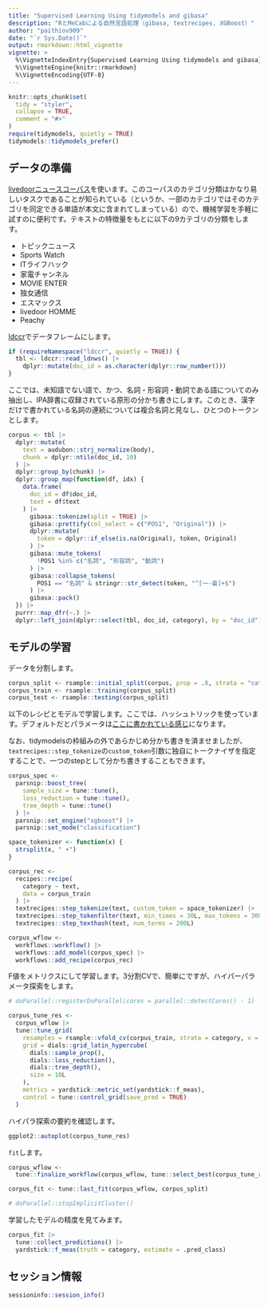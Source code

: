 ```yaml
---
title: "Supervised Learning Using tidymodels and gibasa"
description: "RとMeCabによる自然言語処理（gibasa, textrecipes, XGBoost）"
author: "paithiov909"
date: "`r Sys.Date()`"
output: rmarkdown::html_vignette
vignette: >
  %\VignetteIndexEntry{Supervised Learning Using tidymodels and gibasa}
  %\VignetteEngine{knitr::rmarkdown}
  %\VignetteEncoding{UTF-8}
---
```


```r
knitr::opts_chunk$set(
  tidy = "styler",
  collapse = TRUE,
  comment = "#>"
)
require(tidymodels, quietly = TRUE)
tidymodels::tidymodels_prefer()
```

## データの準備

[livedoorニュースコーパス](https://www.rondhuit.com/download.html#ldcc)を使います。このコーパスのカテゴリ分類はかなり易しいタスクであることが知られている（というか、一部のカテゴリではそのカテゴリを同定できる単語が本文に含まれてしまっている）ので、機械学習を手軽に試すのに便利です。テキストの特徴量をもとに以下の9カテゴリの分類をします。

- トピックニュース
- Sports Watch
- ITライフハック
- 家電チャンネル
- MOVIE ENTER
- 独女通信
- エスマックス
- livedoor HOMME
- Peachy

[ldccr](https://github.com/paithiov909/ldccr)でデータフレームにします。

```r
if (requireNamespace("ldccr", quietly = TRUE)) {
  tbl <- ldccr::read_ldnws() |>
    dplyr::mutate(doc_id = as.character(dplyr::row_number()))
}
```

ここでは、未知語でない語で、かつ、名詞・形容詞・動詞である語についてのみ抽出し、IPA辞書に収録されている原形の分かち書きにします。このとき、漢字だけで書かれている名詞の連続については複合名詞と見なし、ひとつのトークンとします。

```r
corpus <- tbl |>
  dplyr::mutate(
    text = audubon::strj_normalize(body),
    chunk = dplyr::ntile(doc_id, 10)
  ) |>
  dplyr::group_by(chunk) |>
  dplyr::group_map(function(df, idx) {
    data.frame(
      doc_id = df$doc_id,
      text = df$text
    ) |>
      gibasa::tokenize(split = TRUE) |>
      gibasa::prettify(col_select = c("POS1", "Original")) |>
      dplyr::mutate(
        token = dplyr::if_else(is.na(Original), token, Original)
      ) |>
      gibasa::mute_tokens(
        !POS1 %in% c("名詞", "形容詞", "動詞")
      ) |>
      gibasa::collapse_tokens(
        POS1 == "名詞" & stringr::str_detect(token, "^[一-龠]+$")
      ) |>
      gibasa::pack()
  }) |>
  purrr::map_dfr(~.) |>
  dplyr::left_join(dplyr::select(tbl, doc_id, category), by = "doc_id")
```

## モデルの学習

データを分割します。

```r
corpus_split <- rsample::initial_split(corpus, prop = .8, strata = "category")
corpus_train <- rsample::training(corpus_split)
corpus_test <- rsample::testing(corpus_split)
```

以下のレシピとモデルで学習します。ここでは、ハッシュトリックを使っています。デフォルトだとパラメータは[ここに書かれている感じ](https://parsnip.tidymodels.org/reference/boost_tree.html)になります。

なお、tidymodelsの枠組みの外であらかじめ分かち書きを済ませましたが、`textrecipes::step_tokenize`の`custom_token`引数に独自にトークナイザを指定することで、一つのstepとして分かち書きすることもできます。

```r
corpus_spec <-
  parsnip::boost_tree(
    sample_size = tune::tune(),
    loss_reduction = tune::tune(),
    tree_depth = tune::tune()
  ) |>
  parsnip::set_engine("xgboost") |>
  parsnip::set_mode("classification")

space_tokenizer <- function(x) {
  strsplit(x, " +")
}

corpus_rec <-
  recipes::recipe(
    category ~ text,
    data = corpus_train
  ) |>
  textrecipes::step_tokenize(text, custom_token = space_tokenizer) |>
  textrecipes::step_tokenfilter(text, min_times = 30L, max_tokens = 300L) |>
  textrecipes::step_texthash(text, num_terms = 200L)
```

```r
corpus_wflow <-
  workflows::workflow() |>
  workflows::add_model(corpus_spec) |>
  workflows::add_recipe(corpus_rec)
```

F値をメトリクスにして学習します。3分割CVで、簡単にですが、ハイパーパラメータ探索をします。

```r
# doParallel::registerDoParallel(cores = parallel::detectCores() - 1)

corpus_tune_res <-
  corpus_wflow |>
  tune::tune_grid(
    resamples = rsample::vfold_cv(corpus_train, strata = category, v = 3L),
    grid = dials::grid_latin_hypercube(
      dials::sample_prop(),
      dials::loss_reduction(),
      dials::tree_depth(),
      size = 10L
    ),
    metrics = yardstick::metric_set(yardstick::f_meas),
    control = tune::control_grid(save_pred = TRUE)
  )
```

ハイパラ探索の要約を確認します。

```r
ggplot2::autoplot(corpus_tune_res)
```

`fit`します。

```r
corpus_wflow <-
  tune::finalize_workflow(corpus_wflow, tune::select_best(corpus_tune_res, metric = "f_meas"))

corpus_fit <- tune::last_fit(corpus_wflow, corpus_split)

# doParallel::stopImplicitCluster()
```

学習したモデルの精度を見てみます。

```r
corpus_fit |>
  tune::collect_predictions() |>
  yardstick::f_meas(truth = category, estimate = .pred_class)
```

## セッション情報

```r
sessioninfo::session_info()
```
